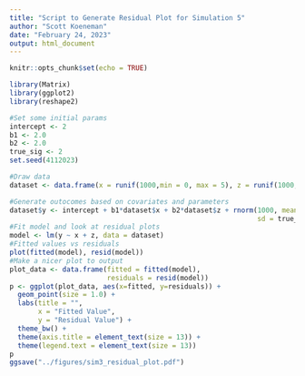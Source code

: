 ```yaml
---
title: "Script to Generate Residual Plot for Simulation 5"
author: "Scott Koeneman"
date: "February 24, 2023"
output: html_document
---
```


```r
knitr::opts_chunk$set(echo = TRUE)

library(Matrix)
library(ggplot2)
library(reshape2)
```

```r
#Set some initial params
intercept <- 2
b1 <- 2.0
b2 <- 2.0
true_sig <- 2
set.seed(4112023)

#Draw data
dataset <- data.frame(x = runif(1000,min = 0, max = 5), z = runif(1000,min = 0, max = 5))

#Generate outocomes based on covariates and parameters
dataset$y <- intercept + b1*dataset$x + b2*dataset$z + rnorm(1000, mean = 0,
                                                             sd = true_sig + runif(1000,min = 0, max = 5))
#Fit model and look at residual plots
model <- lm(y ~ x + z, data = dataset)
#Fitted values vs residuals
plot(fitted(model), resid(model))
#Make a nicer plot to output
plot_data <- data.frame(fitted = fitted(model),
                        residuals = resid(model))
p <- ggplot(plot_data, aes(x=fitted, y=residuals)) +
  geom_point(size = 1.0) +
  labs(title = "",
       x = "Fitted Value",
       y = "Residual Value") +
  theme_bw() +
  theme(axis.title = element_text(size = 13)) +
  theme(legend.text = element_text(size = 13)) 
p
ggsave("../figures/sim3_residual_plot.pdf")
```
